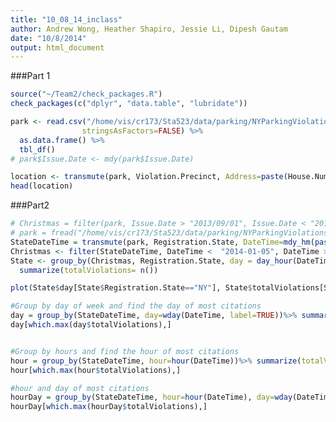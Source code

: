 ```yaml
---
title: "10_08_14_inclass"
author: Andrew Wong, Heather Shapiro, Jessie Li, Dipesh Gautam
date: "10/8/2014"
output: html_document
---
```


###Part 1

```r
source("~/Team2/check_packages.R")
check_packages(c("dplyr", "data.table", "lubridate"))

park <- read.csv("/home/vis/cr173/Sta523/data/parking/NYParkingViolations_small.csv",
                stringsAsFactors=FALSE) %>% 
  as.data.frame() %>%
  tbl_df()
# park$Issue.Date <- mdy(park$Issue.Date)

location <- transmute(park, Violation.Precinct, Address=paste(House.Number, Street.Name), Intersecting.Street)
head(location)

```

###Part2
```r
# Christmas = filter(park, Issue.Date > "2013/09/01", Issue.Date < "2014/6/30")
# park = fread("/home/vis/cr173/Sta523/data/parking/NYParkingViolations.csv",sep=",")
StateDateTime = transmute(park, Registration.State, DateTime=mdy_hm(paste0(Issue.Date, Violation.Time)))
Christmas <- filter(StateDateTime, DateTime <  "2014-01-05", DateTime > "2013-12-22")
State <- group_by(Christmas, Registration.State, day = day_hour(DateTime))%>%
  summarize(totalViolations= n())

plot(State$day[State$Registration.State=="NY"], State$totalViolations[State$Registration.State=="NY"], type ="p", xlab="Date and time", ylab="Number of Violations")

#Group by day of week and find the day of most citations
day = group_by(StateDateTime, day=wday(DateTime, label=TRUE))%>% summarize(totalViolations= n())
day[which.max(day$totalViolations),]


#Group by hours and find the hour of most citations
hour = group_by(StateDateTime, hour=hour(DateTime))%>% summarize(totalViolations= n())
hour[which.max(hour$totalViolations),]

#hour and day of most citations
hourDay = group_by(StateDateTime, hour=hour(DateTime), day=wday(DateTime, label=TRUE))%>% summarize(totalViolations= n())
hourDay[which.max(hourDay$totalViolations),]

```
